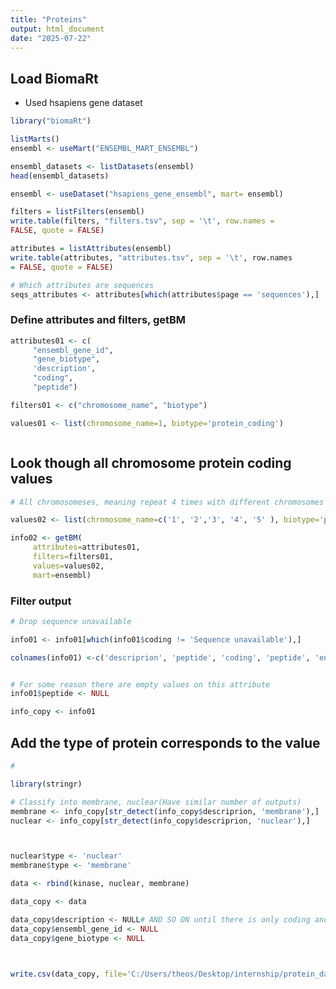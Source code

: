 ---
title: "Proteins"
output: html_document
date: "2025-07-22"
---

## **Load BiomaRt**

-   Used hsapiens gene dataset

```{r}
library("biomaRt")

listMarts()
ensembl <- useMart("ENSEMBL_MART_ENSEMBL")

ensembl_datasets <- listDatasets(ensembl)
head(ensembl_datasets)

ensembl <- useDataset("hsapiens_gene_ensembl", mart= ensembl)

filters = listFilters(ensembl)
write.table(filters, "filters.tsv", sep = '\t', row.names =
FALSE, quote = FALSE)

attributes = listAttributes(ensembl)
write.table(attributes, "attributes.tsv", sep = '\t', row.names
= FALSE, quote = FALSE)

# Which attributes are sequences
seqs_attributes <- attributes[which(attributes$page == 'sequences'),]

```

### Define attributes and filters, getBM

```{r}


attributes01 <- c(
     "ensembl_gene_id",
     "gene_biotype",
     'description',
     "coding",
     "peptide")

filters01 <- c("chromosome_name", "biotype")

values01 <- list(chromosome_name=1, biotype='protein_coding')



```

## Look though all chromosome protein coding values

```{r}
# All chromosomeses, meaning repeat 4 times with different chromosomes

values02 <- list(chromosome_name=c('1', '2','3', '4', '5' ), biotype='protein_coding')

info02 <- getBM(
     attributes=attributes01,
     filters=filters01,
     values=values02,
     mart=ensembl)


```

### Filter output

```{r}

# Drop sequence unavailable

info01 <- info01[which(info01$coding != 'Sequence unavailable'),]

colnames(info01) <-c('descriprion', 'peptide', 'coding', 'peptide', 'ensembl_gene_id')


# For some reason there are empty values on this attribute
info01$peptide <- NULL

info_copy <- info01


```

## Add the type of protein corresponds to the value

```{r}

# 

library(stringr)

# Classify into membrane, nuclear(Have similar number of outputs)
membrane <- info_copy[str_detect(info_copy$descriprion, 'membrane'),]
nuclear <- info_copy[str_detect(info_copy$descriprion, 'nuclear'),]



nuclear$type <- 'nuclear'
membrane$type <- 'membrane'

data <- rbind(kinase, nuclear, membrane)

data_copy <- data

data_copy$description <- NULL# AND SO ON until there is only coding and type
data_copy$ensembl_gene_id <- NULL
data_copy$gene_biotype <- NULL



write.csv(data_copy, file='C:/Users/theos/Desktop/internship/protein_data.csv')

```

